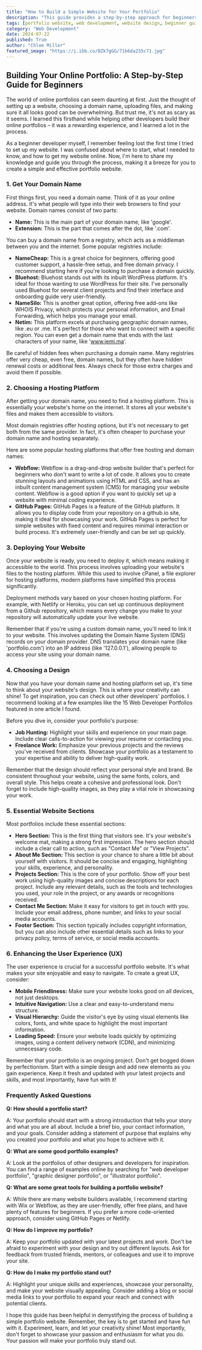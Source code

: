 ```yaml
---
title: "How to Build a Simple Website for Your Portfolio"
description: "This guide provides a step-by-step approach for beginners to create a professional online portfolio website. From choosing a domain name and hosting platform to designing a user-friendly interface, this article covers all the essentials for showcasing your work and skills."
tags: [portfolio website, web development, website design, beginner guide, online portfolio, domain name, hosting platform, web design, user experience, web development tools]
category: "Web Development"
date: 2024-07-22
published: True
author: "Chloe Miller"
featured_image: "https://i.ibb.co/BZk7gGG/71b6da235c71.jpg"
---
```


##  Building Your Online Portfolio: A Step-by-Step Guide for Beginners

The world of online portfolios can seem daunting at first.  Just the thought of setting up a website, choosing a domain name, uploading files, and making sure it all looks good can be overwhelming.  But trust me, it's not as scary as it seems.  I learned this firsthand while helping other developers build their online portfolios – it was a rewarding experience, and I learned a lot in the process. 

As a beginner developer myself, I remember feeling lost the first time I tried to set up my website.  I was confused about where to start, what I needed to know, and how to get my website online.  Now, I'm here to share my knowledge and guide you through the process, making it a breeze for you to create a simple and effective portfolio website.

### 1. Get Your Domain Name

First things first, you need a domain name.  Think of it as your online address.  It's what people will type into their web browsers to find your website.  Domain names consist of two parts: 

* **Name:** This is the main part of your domain name, like 'google'.
* **Extension:** This is the part that comes after the dot, like '.com'.

You can buy a domain name from a registry, which acts as a middleman between you and the internet.  Some popular registries include:

* **NameCheap:**  This is a great choice for beginners, offering good customer support, a hassle-free setup, and free domain privacy.  I recommend starting here if you're looking to purchase a domain quickly.
* **Bluehost:** Bluehost stands out with its inbuilt WordPress platform.  It's ideal for those wanting to use WordPress for their site. I've personally used Bluehost for several client projects and find their interface and onboarding guide very user-friendly.
* **NameSilo:** This is another great option, offering free add-ons like WHOIS Privacy, which protects your personal information, and Email Forwarding, which helps you manage your email.
* **Netim:** This platform excels at purchasing geographic domain names, like .eu or .me.  It's perfect for those who want to connect with a specific region.  You can even get a domain name that ends with the last characters of your name, like 'www.jemi.ma'. 

Be careful of hidden fees when purchasing a domain name.  Many registries offer very cheap, even free, domain names, but they often have hidden renewal costs or additional fees.  Always check for those extra charges and avoid them if possible. 

### 2. Choosing a Hosting Platform

After getting your domain name, you need to find a hosting platform.  This is essentially your website's home on the internet.  It stores all your website's files and makes them accessible to visitors.  

Most domain registries offer hosting options, but it's not necessary to get both from the same provider.  In fact, it's often cheaper to purchase your domain name and hosting separately.

Here are some popular hosting platforms that offer free hosting and domain names:

* **Webflow:**  Webflow is a drag-and-drop website builder that's perfect for beginners who don't want to write a lot of code. It allows you to create stunning layouts and animations using HTML and CSS, and has an inbuilt content management system (CMS) for managing your website content.  Webflow is a good option if you want to quickly set up a website with minimal coding experience.
* **GitHub Pages:**  GitHub Pages is a feature of the GitHub platform.  It allows you to display code from your repository on a github.io site, making it ideal for showcasing your work. GitHub Pages is perfect for simple websites with fixed content and requires minimal interaction or build process. It's extremely user-friendly and can be set up quickly.  

### 3. Deploying Your Website 

Once your website is ready, you need to deploy it, which means making it accessible to the world.  This process involves uploading your website's files to the hosting platform.  While this used to involve cPanel, a file explorer for hosting platforms, modern platforms have simplified this process significantly.

Deployment methods vary based on your chosen hosting platform. For example, with Netlify or Heroku, you can set up continuous deployment from a Github repository, which means every change you make to your repository will automatically update your live website.

Remember that if you're using a custom domain name, you'll need to link it to your website.  This involves updating the Domain Name System (DNS) records on your domain provider.  DNS translates your domain name (like 'portfolio.com') into an IP address (like '127.0.0.1'), allowing people to access your site using your domain name.  

### 4.  Choosing a Design

Now that you have your domain name and hosting platform set up, it's time to think about your website's design.  This is where your creativity can shine!  To get inspiration, you can check out other developers' portfolios.  I recommend looking at a few  examples like the 15 Web Developer Portfolios  featured in one article I found.

Before you dive in, consider your portfolio's purpose:  

* **Job Hunting:** Highlight your skills and experience on your main page.  Include clear calls-to-action for viewing your resume or contacting you.
* **Freelance Work:** Emphasize your previous projects and the reviews you've received from clients.  Showcase your portfolio as a testament to your expertise and ability to deliver high-quality work.

Remember that the design should reflect your personal style and brand.  Be consistent throughout your website, using the same fonts, colors, and overall style.  This helps create a cohesive and professional look.  Don't forget to include high-quality images, as they play a vital role in showcasing your work.  

### 5. Essential Website Sections

Most portfolios include these essential sections:

* **Hero Section:** This is the first thing that visitors see.  It's your website's welcome mat, making a strong first impression.  The hero section should include a clear call to action, such as "Contact Me" or "View Projects".
* **About Me Section:**  This section is your chance to share a little bit about yourself with visitors.  It should be concise and engaging, highlighting your skills, experience, and personality.
* **Projects Section:** This is the core of your portfolio.  Show off your best work using high-quality images and concise descriptions for each project.  Include any relevant details, such as the tools and technologies you used, your role in the project, or any awards or recognitions received.
* **Contact Me Section:**  Make it easy for visitors to get in touch with you.  Include your email address, phone number, and links to your social media accounts.
* **Footer Section:**  This section typically includes copyright information, but you can also include other essential details such as links to your privacy policy, terms of service, or social media accounts.

### 6. Enhancing the User Experience (UX)

The user experience is crucial for a successful portfolio website. It's what makes your site enjoyable and easy to navigate.  To create a great UX, consider:

* **Mobile Friendliness:**  Make sure your website looks good on all devices, not just desktops.
* **Intuitive Navigation:**  Use a clear and easy-to-understand menu structure. 
* **Visual Hierarchy:**  Guide the visitor's eye by using visual elements like colors, fonts, and white space to highlight the most important information.  
* **Loading Speed:** Ensure your website loads quickly by optimizing images, using a content delivery network (CDN), and minimizing unnecessary code.

Remember that your portfolio is an ongoing project.  Don't get bogged down by perfectionism.  Start with a simple design and add new elements as you gain experience.  Keep it fresh and updated with your latest projects and skills, and most importantly, have fun with it!

### Frequently Asked Questions

**Q: How should a portfolio start?**

A: Your portfolio should start with a strong introduction that tells your story and what you are all about.  Include a brief bio, your contact information, and your goals.  Consider adding a statement of purpose that explains why you created your portfolio and what you hope to achieve with it.

**Q: What are some good portfolio examples?**

A: Look at the portfolios of other designers and developers for inspiration. You can find a range of examples online by searching for "web developer portfolio", "graphic designer portfolio", or "illustrator portfolio". 

**Q: What are some great tools for building a portfolio website?**

A: While there are many website builders available,  I recommend starting with Wix or Webflow, as they are user-friendly, offer free plans, and have plenty of features for beginners.  If you prefer a more code-oriented approach, consider using GitHub Pages or Netlify.

**Q: How do I improve my portfolio?**

A: Keep your portfolio updated with your latest projects and work.  Don't be afraid to experiment with your design and try out different layouts.  Ask for feedback from trusted friends, mentors, or colleagues and use it to improve your site.

**Q: How do I make my portfolio stand out?**

A: Highlight your unique skills and experiences, showcase your personality, and make your website visually appealing.  Consider adding a blog or social media links to your portfolio to expand your reach and connect with potential clients.

I hope this guide has been helpful in demystifying the process of building a simple portfolio website.  Remember, the key is to get started and have fun with it.  Experiment, learn, and let your creativity shine!  Most importantly,  don't forget to showcase your passion and enthusiasm for what you do.  Your passion will make your portfolio truly stand out.
